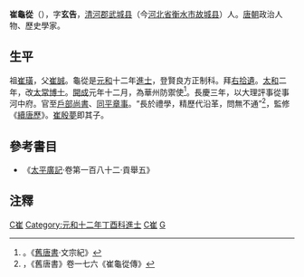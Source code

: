 '''崔龜從'''（{{bd|？||？||}}），字'''玄告'''，[[清河郡|清河郡]][[武城县|武城县]]（今[[河北省|河北省]][[衡水市|衡水市]][[故城县|故城县]]）人。[[唐朝|唐朝]]政治人物、歷史學家。
== 生平 ==
祖[[崔璜|崔璜]]，父[[崔誠|崔誠]]。龜從是[[元和_(唐朝)|元和]]十二年[[進士|進士]]，登賢良方正制科。拜[[右拾遺|右拾遺]]。[[大和_(唐朝)|太和]]二年，改[[太常博士|太常博士]]。[[開成|開成]]元年十二月，為華州防禦使<ref>。《[[舊唐書|舊唐書]]·文宗紀》</ref>。長慶三年，以大理評事從事河中府。官至[[戶部尚書|戶部尚書]]、[[同平章事|同平章事]]。“長於禮學，精歷代沿革，問無不通”<ref>，《舊唐書》卷一七六《崔龜從傳》</ref>，監修《[[續唐歷|續唐歷]]》。[[崔殷夢|崔殷夢]]即其子。

==參考書目==
*《[[太平廣記|太平廣記]]·卷第一百八十二·貢舉五》

==注釋==
<div class="references-small">
<references />
</div>

[[Category:唐朝宰相|C崔]]
[[Category:元和十二年丁酉科進士|Category:元和十二年丁酉科進士]]
[[Category:唐朝歷史學家|C崔]]
[[Category:清河崔氏|G]]